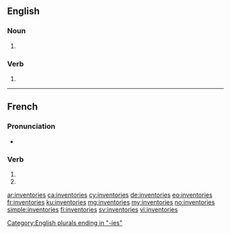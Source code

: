 {{also|inventoriés}}
==English==

===Noun===
{{head|en|noun plural form}}

# {{plural of|inventory|lang=en}}

===Verb===
{{head|en|verb form}}

# {{en-third-person singular of|inventory}}

[[Category:English plurals ending in "-ies"]]

----

==French==

===Pronunciation===
* {{homophones|lang=fr|inventorie|inventorient}}

===Verb===
{{fr-verb-form}}

# {{inflection of|inventorier||2|s|pres|indc|lang=fr}}
# {{inflection of|inventorier||2|s|pres|subj|lang=fr}}

[[ar:inventories]]
[[ca:inventories]]
[[cy:inventories]]
[[de:inventories]]
[[eo:inventories]]
[[fr:inventories]]
[[ku:inventories]]
[[mg:inventories]]
[[my:inventories]]
[[no:inventories]]
[[simple:inventories]]
[[fi:inventories]]
[[sv:inventories]]
[[vi:inventories]]